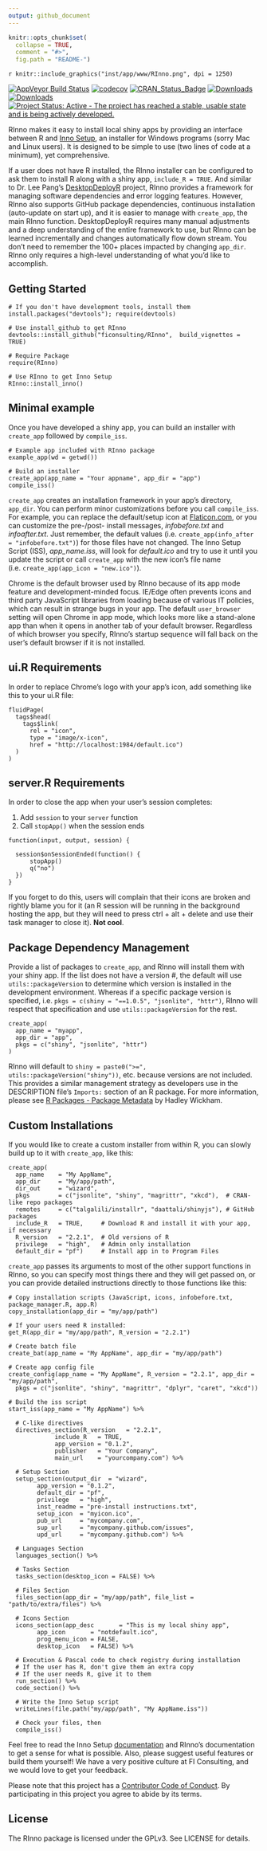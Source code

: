---
output: github_document
---
```{r, out.width = "100px", echo = FALSE}
knitr::opts_chunk$set(
  collapse = TRUE,
  comment = "#>",
  fig.path = "README-")
```

`r knitr::include_graphics("inst/app/www/RInno.png", dpi = 1250)`

[![AppVeyor Build Status](https://ci.appveyor.com/api/projects/status/github/ficonsulting/RInno?branch=master&svg=true)](https://ci.appveyor.com/project/ficonsulting/RInno)
[![codecov](https://codecov.io/github/ficonsulting/RInno/branch/master/graphs/badge.svg)](https://codecov.io/github/ficonsulting/RInno)
[![CRAN_Status_Badge](http://www.r-pkg.org/badges/version/RInno)](https://cran.r-project.org/package=RInno)
[![Downloads](http://cranlogs.r-pkg.org/badges/RInno)](http://cran.rstudio.com/package=RInno)
[![Downloads](http://cranlogs.r-pkg.org/badges/grand-total/RInno)](http://cran.rstudio.com/package=RInno)
[![Project Status: Active - The project has reached a stable, usable state and is being actively developed.](http://www.repostatus.org/badges/latest/active.svg)](http://www.repostatus.org/#active)

RInno makes it easy to install local shiny apps by providing an interface between R and [Inno Setup](http://www.jrsoftware.org/isinfo.php), an installer for Windows programs (sorry Mac and Linux users). It is designed to be simple to use (two lines of code at a minimum), yet comprehensive.

If a user does not have R installed, the RInno installer can be configured to ask them to install R along with a shiny app, `include_R = TRUE`. And similar to Dr. Lee Pang's [DesktopDeployR](https://github.com/wleepang/DesktopDeployR) project, RInno provides a framework for managing software dependencies and error logging features. However, RInno also supports GitHub package dependencies, continuous installation (auto-update on start up), and it is easier to manage with `create_app`, the main RInno function. DesktopDeployR requires many manual adjustments and a deep understanding of the entire framework to use, but RInno can be learned incrementally and changes automatically flow down stream. You don't need to remember the 100+ places impacted by changing `app_dir`. RInno only requires a high-level understanding of what you'd like to accomplish.

## Getting Started

```
# If you don't have development tools, install them
install.packages("devtools"); require(devtools)

# Use install_github to get RInno
devtools::install_github("ficonsulting/RInno",  build_vignettes = TRUE)

# Require Package
require(RInno)

# Use RInno to get Inno Setup
RInno::install_inno()
```

## Minimal example

Once you have developed a shiny app, you can build an installer with `create_app` followed by `compile_iss`.

```
# Example app included with RInno package
example_app(wd = getwd())

# Build an installer
create_app(app_name = "Your appname", app_dir = "app")
compile_iss()
```

`create_app` creates an installation framework in your app's directory, `app_dir`.  You can perform minor customizations before you call `compile_iss`.  For example, you can replace the default/setup icon at [Flaticon.com](http://www.flaticon.com/), or you can customize the pre-/post- install messages, *infobefore.txt* and *infoafter.txt*. Just remember, the default values (i.e. `create_app(info_after = "infobefore.txt")`) for those files have not changed. The Inno Setup Script (ISS), *app_name.iss*, will look for *default.ico* and try to use it until you update the script or call `create_app` with the new icon's file name (i.e. `create_app(app_icon = "new.ico")`).

Chrome is the default browser used by RInno because of its app mode feature and development-minded focus. IE/Edge often prevents icons and third party JavaScript libraries from loading because of various IT policies, which can result in strange bugs in your app. The default `user_browser` setting will open Chrome in app mode, which looks more like a stand-alone app than when it opens in another tab of your default browser. Regardless of which browser you specify, RInno's startup sequence will fall back on the user's default browser if it is not installed.

## ui.R Requirements

In order to replace Chrome's logo with your app's icon, add something like this to your ui.R file:

```
fluidPage(
  tags$head(
    tags$link(
      rel = "icon", 
      type = "image/x-icon", 
      href = "http://localhost:1984/default.ico")
  )
)
```

## server.R Requirements

In order to close the app when your user's session completes:

1. Add `session` to your `server` function
2. Call `stopApp()` when the session ends 

```
function(input, output, session) {

  session$onSessionEnded(function() {
      stopApp()
      q("no")
  })
}
```

If you forget to do this, users will complain that their icons are broken and rightly blame you for it (an R session will be running in the background hosting the app, but they will need to press ctrl + alt + delete and use their task manager to close it). **Not cool**.

## Package Dependency Management

Provide a list of packages to `create_app`, and RInno will install them with your shiny app. If the list does not have a version #, the default will use `utils::packageVersion` to determine which version is installed in the development environment. Whereas if a specific package version is specified, i.e. `pkgs = c(shiny = "==1.0.5", "jsonlite", "httr")`, RInno will respect that specification and use `utils::packageVersion` for the rest.

```
create_app(
  app_name = "myapp", 
  app_dir = "app",
  pkgs = c("shiny", "jsonlite", "httr")
)
```
RInno will default to `shiny = paste0(">=", utils::packageVersion("shiny"))`, etc. because versions are not included. This provides a similar management strategy as developers use in the DESCRIPTION file's `Imports:` section of an R package. For more information, please see [R Packages - Package Metadata](http://r-pkgs.had.co.nz/description.html) by Hadley Wickham.

## Custom Installations

If you would like to create a custom installer from within R, you can slowly build up to it with `create_app`, like this:

```
create_app(
  app_name    = "My AppName", 
  app_dir     = "My/app/path",
  dir_out     = "wizard",
  pkgs        = c("jsonlite", "shiny", "magrittr", "xkcd"),  # CRAN-like repo packages
  remotes     = c("talgalili/installr", "daattali/shinyjs"), # GitHub packages
  include_R   = TRUE,     # Download R and install it with your app, if necessary
  R_version   = "2.2.1",  # Old versions of R
  privilege   = "high",   # Admin only installation
  default_dir = "pf")     # Install app in to Program Files
```

`create_app` passes its arguments to most of the other support functions in RInno, so you can specify most things there and they will get passed on, or you can provide detailed instructions directly to those functions like this:

```
# Copy installation scripts (JavaScript, icons, infobefore.txt, package_manager.R, app.R)
copy_installation(app_dir = "my/app/path")

# If your users need R installed:
get_R(app_dir = "my/app/path", R_version = "2.2.1")

# Create batch file
create_bat(app_name = "My AppName", app_dir = "my/app/path")

# Create app config file
create_config(app_name = "My AppName", R_version = "2.2.1", app_dir = "my/app/path",
  pkgs = c("jsonlite", "shiny", "magrittr", "dplyr", "caret", "xkcd"))

# Build the iss script
start_iss(app_name = "My AppName") %>%

  # C-like directives
  directives_section(R_version   = "2.2.1", 
             include_R   = TRUE,
             app_version = "0.1.2",
             publisher   = "Your Company", 
             main_url    = "yourcompany.com") %>%

  # Setup Section
  setup_section(output_dir  = "wizard", 
        app_version = "0.1.2",
        default_dir = "pf", 
        privilege   = "high",
        inst_readme = "pre-install instructions.txt", 
        setup_icon  = "myicon.ico",
        pub_url     = "mycompany.com", 
        sup_url     = "mycompany.github.com/issues",
        upd_url     = "mycompany.github.com") %>%

  # Languages Section
  languages_section() %>%

  # Tasks Section
  tasks_section(desktop_icon = FALSE) %>%

  # Files Section
  files_section(app_dir = "my/app/path", file_list = "path/to/extra/files") %>%

  # Icons Section
  icons_section(app_desc       = "This is my local shiny app",
        app_icon       = "notdefault.ico",
        prog_menu_icon = FALSE,
        desktop_icon   = FALSE) %>%

  # Execution & Pascal code to check registry during installation
  # If the user has R, don't give them an extra copy
  # If the user needs R, give it to them
  run_section() %>%
  code_section() %>%

  # Write the Inno Setup script
  writeLines(file.path("my/app/path", "My AppName.iss"))

  # Check your files, then
  compile_iss()

```

Feel free to read the Inno Setup [documentation](http://www.jrsoftware.org/ishelp/) and RInno's documentation to get a sense for what is possible. Also, please suggest useful features or build them yourself! We have a very positive culture at FI Consulting, and we would love to get your feedback.

Please note that this project has a [Contributor Code of Conduct](https://github.com/ficonsulting/RInno/blob/master/CONDUCT.md). By participating in this project you agree to abide by its terms.

## License

The RInno package is licensed under the GPLv3. See LICENSE for details.
